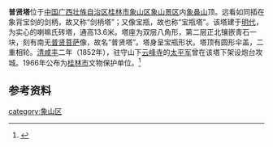 {{文物保护单位
| 级别 = 市县级
| 省名 = 广西壮族自治区
| 市/县名 = 桂林市
| 图片 = 
| 名称 = 普贤塔
| 编号 = 
| 分类 = 古建筑
| 时代 = [[明|明]]
| 所在 = [[桂林市|桂林市]][[象山区|象山区]]
| 登录 = 1966年 
}}
'''普贤塔'''位于[[中国|中国]][[广西壮族自治区|广西壮族自治区]][[桂林市|桂林市]][[象山区|象山区]][[象山景区|象山景区]]内[[象鼻山|象鼻山]]顶。远看如同插在象背宝剑的剑柄，故又称“剑柄塔”；又像宝瓶，故也称“宝瓶塔”。该塔建于[[明代|明代]]，为实心的喇嘛氏砖塔，通高13.6米。塔座为双层八角形，第二层正北镶嵌青石一块，刻有南无[[普贤菩萨|普贤菩萨]]像，故名“普贤塔”。塔身呈宝瓶形状。塔顶有圆形伞盖，二重相轮。[[清|清]][[咸丰|咸丰]]二年（1852年），驻守山下[[云峰寺_(桂林)|云峰寺]]的[[太平军|太平军]]曾在该塔下架设炮台攻城。1966年公布为[[桂林市|桂林市]]文物保护单位。<ref>{{Cite web |url=http://www.gxdqw.com/bin/mse.exe?seachword=&K=b&A=10&rec=214&run=13 |title=桂林市志·文物志·第二章 古建筑·第三节 寺庙塔堂 |access-date=2012-03-08 |archive-date=2016-03-04 |archive-url=https://web.archive.org/web/20160304133218/http://www.gxdqw.com/bin/mse.exe?seachword=&K=b&A=10&rec=214&run=13 |dead-url=yes }}</ref>

==参考资料==
{{reflist}}

[[category:象山区|category:象山区]]
